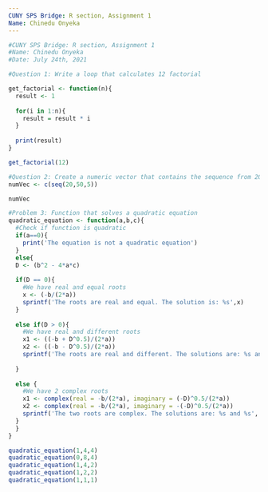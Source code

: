 ---
CUNY SPS Bridge: R section, Assignment 1
Name: Chinedu Onyeka
---
```{r}
#CUNY SPS Bridge: R section, Assignment 1
#Name: Chinedu Onyeka
#Date: July 24th, 2021
```

```{r}
#Question 1: Write a loop that calculates 12 factorial

get_factorial <- function(n){
  result <- 1
  
  for(i in 1:n){
    result = result * i
  }
  
  print(result)
}

get_factorial(12)

```
```{r}
#Question 2: Create a numeric vector that contains the sequence from 20 to 50 by 5
numVec <- c(seq(20,50,5))

numVec
```


```{r}
#Problem 3: Function that solves a quadratic equation
quadratic_equation <- function(a,b,c){
  #Check if function is quadratic
  if(a==0){
    print('The equation is not a quadratic equation')
  }
  else{
  D <- (b^2 - 4*a*c)
  
  if(D == 0){
    #We have real and equal roots
    x <- (-b/(2*a))
    sprintf('The roots are real and equal. The solution is: %s',x)
  }
  
  else if(D > 0){
    #We have real and different roots
    x1 <- ((-b + D^0.5)/(2*a))
    x2 <- ((-b - D^0.5)/(2*a))
    sprintf('The roots are real and different. The solutions are: %s and %s', x1,x2)
  
  }
  
  else { 
    #We have 2 complex roots
    x1 <- complex(real = -b/(2*a), imaginary = (-D)^0.5/(2*a))
    x2 <- complex(real = -b/(2*a), imaginary = -(-D)^0.5/(2*a))
    sprintf('The two roots are complex. The solutions are: %s and %s', x1,x2)
  }
  }
}

quadratic_equation(1,4,4)
quadratic_equation(0,8,4)
quadratic_equation(1,4,2)
quadratic_equation(1,2,2)
quadratic_equation(1,1,1)
```


